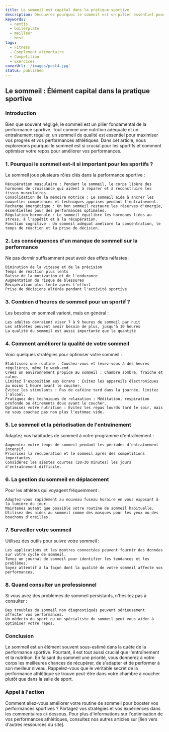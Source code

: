 ```yaml
---
title: Le sommeil est capital dans la pratique sportive
description: Découvrez pourquoi le sommeil est un pilier essentiel pour optimiser vos performances sportives. Explorez ses bienfaits sur la récupération, la progression et l'équilibre général, et apprenez à améliorer votre qualité de sommeil pour atteindre vos objectifs.
keywords:
  - nextjs
  - boilerplate
  - meilleur
  - best
tags:
  - Fitness
  - Complement alimentaire
  - Competition
  - Exercices
coverUrl: '/images/post4.jpg'
status: published
---
```

## Le sommeil : Élément capital dans la pratique sportive
### Introduction

Bien que souvent négligé, le sommeil est un pilier fondamental de la performance sportive. Tout comme une nutrition adéquate et un entraînement régulier, un sommeil de qualité est essentiel pour maximiser vos progrès et vos performances athlétiques. Dans cet article, nous explorerons pourquoi le sommeil est si crucial pour les sportifs et comment optimiser votre repos pour améliorer vos performances.
### 1. Pourquoi le sommeil est-il si important pour les sportifs ?

Le sommeil joue plusieurs rôles clés dans la performance sportive :

    Récupération musculaire : Pendant le sommeil, le corps libère des hormones de croissance qui aident à réparer et à reconstruire les tissus musculaires.
    Consolidation de la mémoire motrice : Le sommeil aide à ancrer les nouvelles compétences et techniques apprises pendant l'entraînement.
    Recharge énergétique : Un bon sommeil restaure les réserves d'énergie, essentielles pour des performances optimales.
    Régulation hormonale : Le sommeil équilibre les hormones liées au stress, à l'appétit et à la récupération.
    Fonction cognitive : Un sommeil adéquat améliore la concentration, le temps de réaction et la prise de décision.

### 2. Les conséquences d'un manque de sommeil sur la performance

Ne pas dormir suffisamment peut avoir des effets néfastes :

    Diminution de la vitesse et de la précision
    Temps de réaction plus lents
    Baisse de la motivation et de l'endurance
    Augmentation du risque de blessures
    Récupération plus lente après l'effort
    Prise de décisions altérée pendant l'activité sportive

### 3. Combien d'heures de sommeil pour un sportif ?

Les besoins en sommeil varient, mais en général :

    Les adultes devraient viser 7 à 9 heures de sommeil par nuit
    Les athlètes peuvent avoir besoin de plus, jusqu'à 10 heures
    La qualité du sommeil est aussi importante que la quantité

### 4. Comment améliorer la qualité de votre sommeil

Voici quelques stratégies pour optimiser votre sommeil :

    Établissez une routine : Couchez-vous et levez-vous à des heures régulières, même le week-end.
    Créez un environnement propice au sommeil : Chambre sombre, fraîche et calme.
    Limitez l'exposition aux écrans : Évitez les appareils électroniques au moins 1 heure avant le coucher.
    Évitez les stimulants : Pas de caféine tard dans la journée, limitez l'alcool.
    Pratiquez des techniques de relaxation : Méditation, respiration profonde ou étirements doux avant le coucher.
    Optimisez votre nutrition : Évitez les repas lourds tard le soir, mais ne vous couchez pas non plus l'estomac vide.

### 5. Le sommeil et la périodisation de l'entraînement

Adaptez vos habitudes de sommeil à votre programme d'entraînement :

    Augmentez votre temps de sommeil pendant les périodes d'entraînement intensif.
    Priorisez la récupération et le sommeil après des compétitions importantes.
    Considérez les siestes courtes (20-30 minutes) les jours d'entraînement difficile.

### 6. La gestion du sommeil en déplacement

Pour les athlètes qui voyagent fréquemment :

    Adaptez-vous rapidement au nouveau fuseau horaire en vous exposant à la lumière du jour.
    Maintenez autant que possible votre routine de sommeil habituelle.
    Utilisez des aides au sommeil comme des masques pour les yeux ou des bouchons d'oreilles.

### 7. Surveiller votre sommeil

Utilisez des outils pour suivre votre sommeil :

    Les applications et les montres connectées peuvent fournir des données sur votre cycle de sommeil.
    Tenez un journal de sommeil pour identifier les tendances et les problèmes.
    Soyez attentif à la façon dont la qualité de votre sommeil affecte vos performances.

### 8. Quand consulter un professionnel

Si vous avez des problèmes de sommeil persistants, n'hésitez pas à consulter :

    Des troubles du sommeil non diagnostiqués peuvent sérieusement affecter vos performances.
    Un médecin du sport ou un spécialiste du sommeil peut vous aider à optimiser votre repos.

### Conclusion

Le sommeil est un élément souvent sous-estimé dans la quête de la performance sportive. Pourtant, il est tout aussi crucial que l'entraînement et la nutrition. En faisant du sommeil une priorité, vous donnerez à votre corps les meilleures chances de récupérer, de s'adapter et de performer à son meilleur niveau. Rappelez-vous que le véritable secret de la performance athlétique se trouve peut-être dans votre chambre à coucher plutôt que dans la salle de sport.

### Appel à l'action

Comment allez-vous améliorer votre routine de sommeil pour booster vos performances sportives ? Partagez vos stratégies et vos expériences dans les commentaires ci-dessous. Pour plus d'informations sur l'optimisation de vos performances athlétiques, consultez nos autres articles sur [lien vers d'autres ressources du site].
